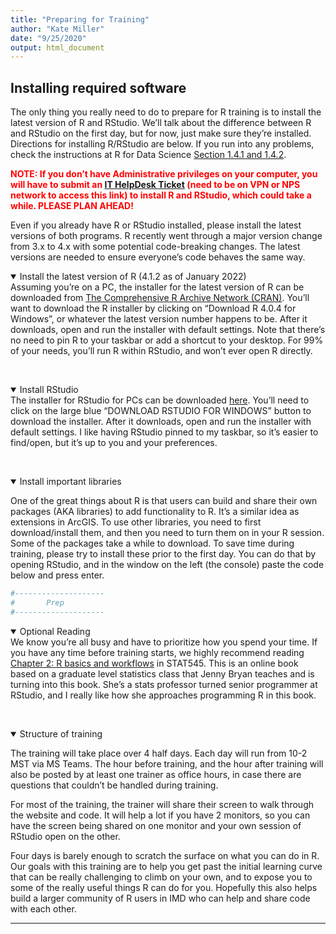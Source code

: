 ```yaml
---
title: "Preparing for Training"
author: "Kate Miller"
date: "9/25/2020"
output: html_document
---
```

<h2>Installing required software</h2>
The only thing you really need to do to prepare for R training is to install the latest version of R and RStudio. We'll talk about the difference between R and RStudio on the first day, but for now, just make sure they're installed. Directions for installing R/RStudio are below. If you run into any problems, check the instructions at R for Data Science <a href="https://r4ds.had.co.nz/introduction.html#prerequisites">Section 1.4.1 and 1.4.2</a>. 

<b style="color:red">NOTE: If you don't have Administrative privileges on your computer, you will have to submit an <a href="https://npshelpdesk.nps.gov/">IT HelpDesk Ticket</a> (need to be on VPN or NPS network to access this link) to install R and RStudio, which could take a while. PLEASE PLAN AHEAD!</b>  

Even if you already have R or RStudio installed, please install the latest versions of both programs. R recently went through a major version change from 3.x to 4.x with some potential code-breaking changes. The latest versions are needed to ensure everyone's code behaves the same way. 

<details open><summary class='drop'>Install the latest version of R (4.1.2 as of January 2022)</summary>
Assuming you're on a PC, the installer for the latest version of R can be downloaded from <a href="https://cran.r-project.org/bin/windows/base/">The Comprehensive R Archive Network (CRAN)</a>. You'll want to download the R installer by clicking on "Download R 4.0.4 for Windows", or whatever the latest version number happens to be. After it downloads, open and run the installer with default settings. Note that there's no need to pin R to your taskbar or add a shortcut to your desktop. For 99% of your needs, you'll run R within RStudio, and won't ever open R directly.
</details>
<br>

<details open><summary class='drop'>Install RStudio</summary>
The installer for RStudio for PCs can be downloaded <a href="https://rstudio.com/products/rstudio/download/#download">here</a>. You'll need to click on the large blue "DOWNLOAD RSTUDIO FOR WINDOWS" button to download the installer. After it downloads, open and run the installer with default settings. I like having RStudio pinned to my taskbar, so it's easier to find/open, but it's up to you and your preferences.
</details>
<br>

<details open><summary class='drop'>Install important libraries</summary>
One of the great things about R is that users can build and share their own packages (AKA libraries) to add functionality to R. It's a similar idea as extensions in ArcGIS. To use other libraries, you need to first download/install them, and then you need to turn them on in your R session. Some of the packages take a while to download. To save time during training, please try to install these prior to the first day. You can do that by opening RStudio, and in the window on the left (the console) paste the code below and press enter.

```r
#--------------------
#       Prep
#--------------------
```


<details open><summary class='drop'>Optional Reading</summary>
We know you're all busy and have to prioritize how you spend your time. If you have any time before training starts, we highly recommend reading <a href="https://stat545.com/r-basics.html">Chapter 2: R basics and workflows</a> in STAT545. This is an online book based on a graduate level statistics class that Jenny Bryan teaches and is turning into this book. She's a stats professor turned senior programmer at RStudio, and I really like how she approaches programming R in this book. 
</details>
<br>

<details open><summary class='drop'>Structure of training</summary>
The training will take place over 4 half days. Each day will run from 10-2 MST via MS Teams. The hour before training, and the hour after training will also be posted by at least one trainer as office hours, in case there are questions that couldn't be handled during training. 

For most of the training, the trainer will share their screen to walk through the website and code. It will help a lot if you have 2 monitors, so you can have the screen being shared on one monitor and your own session of RStudio open on the other.  

Four days is barely enough to scratch the surface on what you can do in R. Our goals with this training are to help you get past the initial learning curve that can be really challenging to climb on your own, and to expose you to some of the really useful things R can do for you. Hopefully this also helps build a larger community of R users in IMD who can help and share code with each other. 

</details>
<hr>

